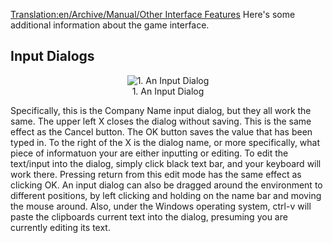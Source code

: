 [[Translation:en/Archive/Manual/Other Interface Features]]
Here's some additional information about the game interface.

==Input Dialogs==
<center>[[File:en/Archive/Manual/Ottdin1.png|center|frame|1. An Input Dialog]]</center>
Specifically, this is the Company Name input dialog, but they all work the same. The upper left X closes the dialog without saving. This is the same effect as the Cancel button. The OK button saves the value that has been typed in. To the right of the X is the dialog name, or more specifically, what piece of informatuon your are either inputting or editing. To edit the text/input into the dialog, simply click black text bar, and your keyboard will work there. Pressing return from this edit mode has the same effect as clicking OK. An input dialog can also be dragged around the environment to different positions, by left clicking and holding on the name bar and moving the mouse around. Also, under the Windows operating system, ctrl-v will paste the clipboards current text into the dialog, presuming you are currently editing its text.